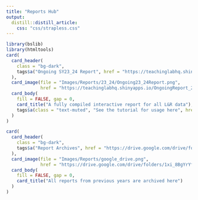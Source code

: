 ```yaml
---
title: "Reports Hub"
output:
  distill::distill_article:
    css: "css/strapless.css"
---
```


```r
library(bslib)
library(htmltools)
card(
  card_header(
    class = "bg-dark",
    tags$a("Ongoing SY23_24 Report", href = "https://teachinglabhq.shinyapps.io/OngoingReport_23_24/")
  ),
  card_image(file = "Images/Reports/23_24/Ongoing23_24Report.png",
             href = "https://teachinglabhq.shinyapps.io/OngoingReport_23_24/"),
  card_body(
    fill = FALSE, gap = 0,
    card_title("A fully compiled interactive report for all L&R data"),
    tags$a(class = "text-muted", "See the tutorial for usage here", href = "https://www.youtube.com/")
  )
)
```

```r
card(
  card_header(
    class = "bg-dark",
    tags$a("Report Archives", href = "https://drive.google.com/drive/folders/1xi_8BgYrYfdVgSSMDF_exQo9AFCs92s5")
  ),
  card_image(file = "Images/Reports/google_drive.png",
             href = "https://drive.google.com/drive/folders/1xi_8BgYrYfdVgSSMDF_exQo9AFCs92s5"),
  card_body(
    fill = FALSE, gap = 0,
    card_title("All reports from previous years are archived here")
  )
)
```



<!-- # Reports Indices -->

<!-- ```{r echo = F, layout = "l-page"} -->
<!-- report_galleries <- tibble::tibble( -->
<!--   location = c("SY23-24 Report (Ongoing and updating with current data)", -->
<!--                "End of Year Reports 2022-2023", -->
<!--                "Ongoing Partner Reports", -->
<!--                "Mid-Year Reports 2022-2023", -->
<!--                "End of Year Contact Lead Reports 2021-2022", -->
<!--                "End of Year Reports 2021-2022", -->
<!--                "ANA Reports 2021-2022", -->
<!--                "Mid-Year Reports 2021-2022"#, -->
<!--                #"Mississippi Reports", -->
<!--                #"End of Year Reports 2020-2021" -->
<!--                ), -->
<!--   long_name = location, -->
<!--   image_url = c(here::here("Images/Reports/23_24/Ongoing23_24Report.png"), -->
<!--                 here::here("Images/Reports/2022-2023/MidYear/final_report_all_sites.png"), -->
<!--                 here::here("Images/Reports/2022-2023/MidYear/final_report_all_sites.png"), -->
<!--                 here::here("Images/Reports/2022-2023/MidYear/final_report_all_sites.png"), -->
<!--                 here::here("Images/Reports/ContactLeads2122/EndofYearContactLeadSurvey.png"), -->
<!--                 here::here("Images/Reports/2021-2022/final_report_all_partners.png"), -->
<!--                 here::here("Images/Reports/ANA_21_22/may_report_nyc_district_27__ps_104_ny.png"), -->
<!--                 here::here("Images/Reports/Midyear/2021-2022-tl-report_All Partners.png")#, -->
<!--                 # here::here("Images/Reports/Mississippi/April/Mississippi_reports_april.png"), -->
<!--                 # here::here("Images/Reports/2020-2021/mid_year_report.png") -->
<!--                 ), -->
<!--   link = c("https://teachinglabhq.shinyapps.io/OngoingReport_23_24/", -->
<!--            "end_year_reports_22_23.html", -->
<!--            "ongoing_partner_reports.html", -->
<!--            "mid_year_reports_22_23.html", -->
<!--            "end_of_year_contact_leads_21_22.html", -->
<!--            "end_of_year_21_22.html", -->
<!--            "ana_reports_21_22.html", -->
<!--            "mid_year_reports_21_22.html"#, -->
<!--            # "mississippi_reports.html", -->
<!--            # "end_of_year_20_21.html" -->
<!--            ) -->
<!-- ) -->

<!-- report_galleries |> -->
<!--   cards( -->
<!--     title = "Reports", -->
<!--     footer = long_name, -->
<!--     link = link, -->
<!--     image = image_url, -->
<!--     width = 2, -->
<!--     layout = "label-below", -->
<!--     spacing = 3 -->
<!--   ) -->
<!-- ``` -->
